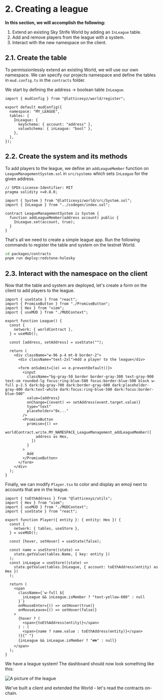 
# 2. Creating a league

**In this section, we will accomplish the following:**

1. Extend an existing Sky Strife World by adding an `InLeague` table.
2. Add and remove players from the league with a system.
3. Interact with the new namespace on the client.

## 2.1. Create the table

To permissionlessly extend an existing World, we will use our own namespace. We can specify our projects namespace and define the tables in `mud.config.ts` in the `contracts` folder.

We start by defining the address → boolean table `InLeague`.

<CollapseCode>

```tsx filename="mud.config.ts" {4, 6-9} copy showLineNumbers
import { mudConfig } from "@latticexyz/world/register";

export default mudConfig({
  namespace: "MY_LEAGUE",
  tables: {
    InLeague: {
      keySchema: { account: "address" },
      valueSchema: { inLeague: "bool" },
    },
  },
});
```

</CollapseCode>

## 2.2. Create the system and its methods

To add players to the league, we define an `addLeagueMember` function on ` LeagueManagementSystem.sol` in `src/systems` which sets `InLeague` for the given address.

<CollapseCode>

```solidity filename="LeagueManagementSystem.sol" {5, 8-10} copy showLineNumbers
// SPDX-License-Identifier: MIT
pragma solidity >=0.8.0;

import { System } from "@latticexyz/world/src/System.sol";
import { InLeague } from "../codegen/index.sol";

contract LeagueManagementSystem is System {
  function addLeagueMember(address account) public {
    InLeague.set(account, true);
  }
}
```

</CollapseCode>

That's all we need to create a simple league app. Run the following commands to register the table and system on the testnet World.

```bash copy
cd packages/contracts
pnpm run deploy:redstone-holesky
```

## 2.3. Interact with the namespace on the client

Now that the table and system are deployed, let's create a form on the client to add players to the league.

<CollapseCode>

```tsx filename="League.tsx" {1-4, 7-37} copy showLineNumbers
import { useState } from "react";
import { PromiseButton } from "./PromiseButton";
import { Hex } from "viem";
import { useMUD } from "./MUDContext";

export function League() {
  const {
    network: { worldContract },
  } = useMUD();

  const [address, setAddress] = useState("");

  return (
    <div className="w-96 p-4 mt-8 border-2">
      <div className="text-2xl">Add a player to the league</div>

      <form onSubmit={(e) => e.preventDefault()}>
        <input
          className="bg-gray-50 border border-gray-300 text-gray-900 text-sm rounded-lg focus:ring-blue-500 focus:border-blue-500 block w-full p-2.5 dark:bg-gray-700 dark:border-gray-600 dark:placeholder-gray-400 dark:text-white dark:focus:ring-blue-500 dark:focus:border-blue-500"
          value={address}
          onChange={(event) => setAddress(event.target.value)}
          type="text"
          placeholder="0x..."
        />
        <PromiseButton
          promise={() =>
            worldContract.write.MY_NAMESPACE_LeagueManagement_addLeagueMember([
              address as Hex,
            ])
          }
        >
          Add
        </PromiseButton>
      </form>
    </div>
  );
}
```

</CollapseCode>

Finally, we can modify `Player.tsx` to color and display an emoji next to accounts that are in the league.

<CollapseCode>

```tsx filename="Player.tsx" {16-18, 23, 33} copy showLineNumbers
import { toEthAddress } from "@latticexyz/utils";
import { Hex } from "viem";
import { useMUD } from "./MUDContext";
import { useState } from "react";

export function Player({ entity }: { entity: Hex }) {
  const {
    network: { tables, useStore },
  } = useMUD();

  const [hover, setHover] = useState(false);

  const name = useStore((state) =>
    state.getValue(tables.Name, { key: entity })
  );
  const inLeague = useStore((state) =>
    state.getValue(tables.InLeague, { account: toEthAddress(entity) as Hex })
  );

  return (
    <span
      className={`w-full ${
        inLeague && inLeague.isMember ? "text-yellow-600" : null
      }`}
      onMouseEnter={() => setHover(true)}
      onMouseLeave={() => setHover(false)}
    >
      {hover ? (
        <span>{toEthAddress(entity)}</span>
      ) : (
        <span>{name ? name.value : toEthAddress(entity)}</span>
      )}{" "}
      {inLeague && inLeague.isMember ? "👪" : null}
    </span>
  );
}
```

</CollapseCode>

We have a league system! The dashboard should now look something like this:

![A picture of the league](./step-2.png)

We've built a client and extended the World - let's read the contracts on-chain.